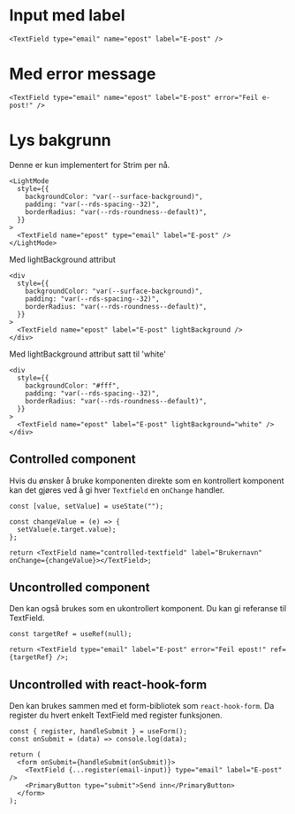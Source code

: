 # Input med label

```tsx live=true
<TextField type="email" name="epost" label="E-post" />
```

# Med error message

```tsx live=true
<TextField type="email" name="epost" label="E-post" error="Feil e-post!" />
```

# Lys bakgrunn

Denne er kun implementert for Strim per nå.

```tsx live=true
<LightMode
  style={{
    backgroundColor: "var(--surface-background)",
    padding: "var(--rds-spacing--32)",
    borderRadius: "var(--rds-roundness--default)",
  }}
>
  <TextField name="epost" type="email" label="E-post" />
</LightMode>
```

Med lightBackground attribut

```tsx live=true
<div
  style={{
    backgroundColor: "var(--surface-background)",
    padding: "var(--rds-spacing--32)",
    borderRadius: "var(--rds-roundness--default)",
  }}
>
  <TextField name="epost" label="E-post" lightBackground />
</div>
```
Med lightBackground attribut satt til 'white'

```tsx live=true
<div
  style={{
    backgroundColor: "#fff",
    padding: "var(--rds-spacing--32)",
    borderRadius: "var(--rds-roundness--default)",
  }}
>
  <TextField name="epost" label="E-post" lightBackground="white" />
</div>
```


## Controlled component

Hvis du ønsker å bruke komponenten direkte som en kontrollert komponent kan det gjøres
ved å gi hver `Textfield` en `onChange` handler.

```tsx
const [value, setValue] = useState("");

const changeValue = (e) => {
  setValue(e.target.value);
};

return <TextField name="controlled-textfield" label="Brukernavn" onChange={changeValue}></TextField>;
```

## Uncontrolled component

Den kan også brukes som en ukontrollert komponent. Du kan gi referanse til TextField.

```tsx
const targetRef = useRef(null);

return <TextField type="email" label="E-post" error="Feil epost!" ref={targetRef} />;
```

## Uncontrolled with react-hook-form

Den kan brukes sammen med et form-bibliotek som `react-hook-form`.
Da register du hvert enkelt TextField med register funksjonen.

```tsx
const { register, handleSubmit } = useForm();
const onSubmit = (data) => console.log(data);

return (
  <form onSubmit={handleSubmit(onSubmit)}>
    <TextField {...register(email-input)} type="email" label="E-post" />
    <PrimaryButton type="submit">Send inn</PrimaryButton>
  </form>
);
```
